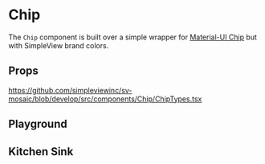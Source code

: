 
<Meta title="Components/Chip/Readme"/>

# Chip

The `Chip` component is built over a simple wrapper for [Material-UI Chip](https://material-ui.com/components/chips/) but with SimpleView brand colors.

## Props

https://github.com/simpleviewinc/sv-mosaic/blob/develop/src/components/Chip/ChipTypes.tsx

## Playground

<Preview withSource="none">
	<stories.Playground />
</Preview>

## Kitchen Sink

<Preview withSource="none">
	<stories.KitchenSink />
</Preview>
